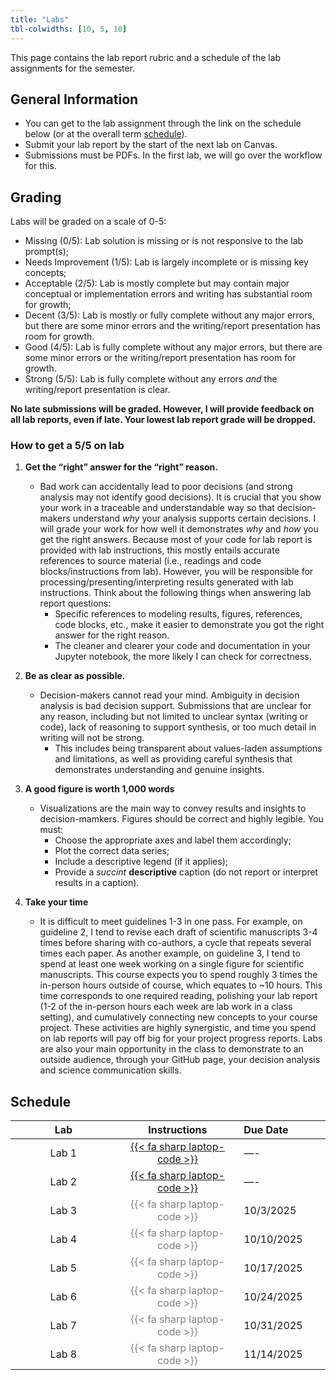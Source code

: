 ```yaml
---
title: "Labs"
tbl-colwidths: [10, 5, 10]
---
```


This page contains the lab report rubric and a schedule of the lab assignments for the semester.

## General Information

- You can get to the lab assignment through the link on the schedule below (or at the overall term [schedule](schedule/schedule.qmd)).
- Submit your lab report by the start of the next lab on Canvas.
- Submissions must be PDFs. In the first lab, we will go over the workflow for this.

## Grading

Labs will be graded on a scale of 0-5:

- Missing (0/5): Lab solution is missing or is not responsive to the lab prompt(s);
- Needs Improvement (1/5): Lab is largely incomplete or is missing key concepts;
- Acceptable (2/5): Lab is mostly complete but may contain major conceptual or implementation errors and writing has substantial room for growth;
- Decent (3/5): Lab is mostly or fully complete without any major errors, but there are some minor errors and the writing/report presentation has room for growth.
- Good (4/5): Lab is fully complete without any major errors, but there are some minor errors or the writing/report presentation has room for growth.
- Strong (5/5): Lab is fully complete without any errors *and* the writing/report presentation is clear.

**No late submissions will be graded. However, I will provide feedback on all lab reports, even if late. Your lowest lab report grade will be dropped.**

### How to get a 5/5 on lab
 
1. **Get the "right" answer for the "right" reason.** 

    * Bad work can accidentally lead to poor decisions (and strong analysis may not identify good decisions). It is crucial that you show your work in a traceable and understandable way so that decision-makers understand *why* your analysis supports certain decisions. I will grade your work for how well it demonstrates *why* and *how* you get the right answers. Because most of your code for lab report is provided with lab instructions, this mostly entails accurate references to source material (i.e., readings and code blocks/instructions from lab). However, you will be responsible for processing/presenting/interpreting results generated with lab instructions. Think about the following things when answering lab report questions:
      - Specific references to modeling results, figures, references, code blocks, etc., make it easier to demonstrate you got the right answer for the right reason.
      - The cleaner and clearer your code and documentation in your Jupyter notebook, the more likely I can check for correctness.  

2. **Be as clear as possible.**

    * Decision-makers cannot read your mind. Ambiguity in decision analysis is bad decision support. Submissions that are unclear for any reason, including but not limited to unclear syntax (writing or code), lack of reasoning to support synthesis, or too much detail in writing will not be strong. 
      - This includes being transparent about values-laden assumptions and limitations, as well as providing careful synthesis that demonstrates understanding and genuine insights. 

3. **A good figure is worth 1,000 words**
    * Visualizations are the main way to convey results and insights to decision-mamkers. Figures should be correct and highly legible. You must:
      - Choose the appropriate axes and label them accordingly;
      - Plot the correct data series;
      - Include a descriptive legend (if it applies);
      - Provide a *succint* **descriptive** caption (do not report or interpret results in a caption).

4. **Take your time**
    * It is difficult to meet guidelines 1-3 in one pass. For example, on guideline 2, I tend to revise each draft of scientific manuscripts 3-4 times before sharing with co-authors, a cycle that repeats several times each paper. As another example, on guideline 3, I tend to spend at least one week working on a single figure for scientific manuscripts. This course expects you to spend roughly 3 times the in-person hours outside of course, which equates to ~10 hours. This time corresponds to one required reading, polishing your lab report (1-2 of the in-person hours each week are lab work in a class setting), and cumulatively connecting new concepts to your course project. These activities are highly synergistic, and time you spend on lab reports will pay off big for your project progress reports. Labs are also your main opportunity in the class to demonstrate to an outside audience, through your GitHub page, your decision analysis and science communication skills. 

## Schedule

| Lab | Instructions | Due Date |
|:----------:|:------------:|:---------|
| Lab 1 | [{{< fa sharp laptop-code >}}](labs/lab01-setup.qmd) | ---- |
| Lab 2 | [{{< fa sharp laptop-code >}}](labs/lab02-intro.qmd) | ---- |
| Lab 3 | [{{< fa sharp laptop-code >}}]{style="color:grey"} | 10/3/2025 |
| Lab 4 | [{{< fa sharp laptop-code >}}]{style="color:grey"} | 10/10/2025 |
| Lab 5 | [{{< fa sharp laptop-code >}}]{style="color:grey"} | 10/17/2025 |
| Lab 6 | [{{< fa sharp laptop-code >}}]{style="color:grey"} | 10/24/2025 |
| Lab 7 | [{{< fa sharp laptop-code >}}]{style="color:grey"} | 10/31/2025 |
| Lab 8 | [{{< fa sharp laptop-code >}}]{style="color:grey"} | 11/14/2025 |